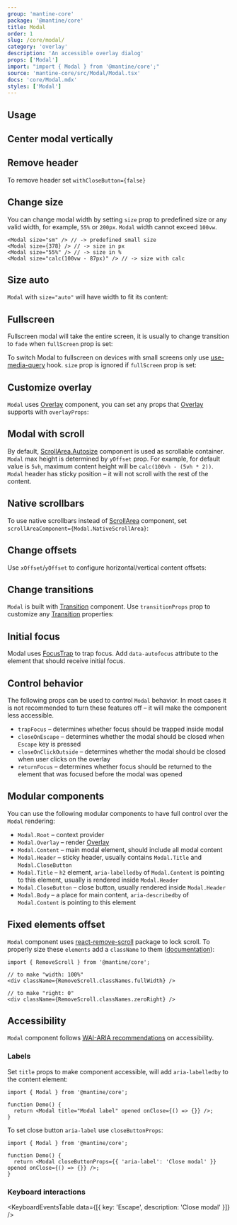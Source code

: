 ```yaml
---
group: 'mantine-core'
package: '@mantine/core'
title: Modal
order: 1
slug: /core/modal/
category: 'overlay'
description: 'An accessible overlay dialog'
props: ['Modal']
import: "import { Modal } from '@mantine/core';"
source: 'mantine-core/src/Modal/Modal.tsx'
docs: 'core/Modal.mdx'
styles: ['Modal']
---
```



## Usage

<Demo data={ModalDemos.usage} />

## Center modal vertically

<Demo data={ModalDemos.centered} />

## Remove header

To remove header set `withCloseButton={false}`

<Demo data={ModalDemos.header} />

## Change size

You can change modal width by setting `size` prop to predefined size or any valid width, for example, `55%` or `200px`.
`Modal` width cannot exceed `100vw`.

```tsx
<Modal size="sm" /> // -> predefined small size
<Modal size={378} /> // -> size in px
<Modal size="55%" /> // -> size in %
<Modal size="calc(100vw - 87px)" /> // -> size with calc
```

<Demo data={ModalDemos.sizes} />

## Size auto

`Modal` with `size="auto"` will have width to fit its content:

<Demo data={ModalDemos.sizeAuto} />

## Fullscreen

Fullscreen modal will take the entire screen, it is usually to change transition to `fade`
when `fullScreen` prop is set:

<Demo data={ModalDemos.fullScreen} />

To switch Modal to fullscreen on devices with small screens only use [use-media-query](/hooks/use-media-query/) hook.
`size` prop is ignored if `fullScreen` prop is set:

<Demo data={ModalDemos.fullScreenMobile} />

## Customize overlay

`Modal` uses [Overlay](/core/overlay/) component, you can set any props that [Overlay](/core/overlay/)
supports with `overlayProps`:

<Demo data={ModalDemos.overlay} />

## Modal with scroll

By default, [ScrollArea.Autosize](/core/scroll-area/) component is used as scrollable container.
`Modal` max height is determined by `yOffset` prop. For example, for default value is `5vh`,
maximum content height will be `calc(100vh - (5vh * 2))`. `Modal` header has sticky position –
it will not scroll with the rest of the content.

<Demo data={ModalDemos.overflow} />

## Native scrollbars

To use native scrollbars instead of [ScrollArea](/core/scroll-area/) component,
set `scrollAreaComponent={Modal.NativeScrollArea}`:

<Demo data={ModalDemos.nativeScroll} />

## Change offsets

Use `xOffset`/`yOffset` to configure horizontal/vertical content offsets:

<Demo data={ModalDemos.offset} />

## Change transitions

`Modal` is built with [Transition](/core/transition/) component. Use `transitionProps`
prop to customize any [Transition](/core/transition/) properties:

<Demo data={ModalDemos.transitions} />

## Initial focus

Modal uses [FocusTrap](/core/focus-trap/) to trap focus. Add `data-autofocus`
attribute to the element that should receive initial focus.

<Demo data={ModalDemos.initialFocus} />

## Control behavior

The following props can be used to control `Modal` behavior.
In most cases it is not recommended to turn these features off –
it will make the component less accessible.

- `trapFocus` – determines whether focus should be trapped inside modal
- `closeOnEscape` – determines whether the modal should be closed when `Escape` key is pressed
- `closeOnClickOutside` – determines whether the modal should be closed when user clicks on the overlay
- `returnFocus` – determines whether focus should be returned to the element that was focused before the modal was opened

## Modular components

You can use the following modular components to have full control over the `Modal` rendering:

- `Modal.Root` – context provider
- `Modal.Overlay` – render [Overlay](/core/overlay/)
- `Modal.Content` – main modal element, should include all modal content
- `Modal.Header` – sticky header, usually contains `Modal.Title` and `Modal.CloseButton`
- `Modal.Title` – `h2` element, `aria-labelledby` of `Modal.Content` is pointing to this element, usually is rendered inside `Modal.Header`
- `Modal.CloseButton` – close button, usually rendered inside `Modal.Header`
- `Modal.Body` – a place for main content, `aria-describedby` of `Modal.Content` is pointing to this element

<Demo data={ModalDemos.composition} />

## Fixed elements offset

`Modal` component uses [react-remove-scroll](https://github.com/theKashey/react-remove-scroll)
package to lock scroll. To properly size these `elements` add a `className` to them ([documentation](https://github.com/theKashey/react-remove-scroll#positionfixed-elements)):

```tsx
import { RemoveScroll } from '@mantine/core';

// to make "width: 100%"
<div className={RemoveScroll.classNames.fullWidth} />

// to make "right: 0"
<div className={RemoveScroll.classNames.zeroRight} />
```

## Accessibility

`Modal` component follows [WAI-ARIA recommendations](https://www.w3.org/WAI/ARIA/apg/example-index/dialog-modal/dialog) on accessibility.

### Labels

Set `title` props to make component accessible, will add `aria-labelledby` to the content element:

```tsx
import { Modal } from '@mantine/core';

function Demo() {
  return <Modal title="Modal label" opened onClose={() => {}} />;
}
```

To set close button `aria-label` use `closeButtonProps`:

```tsx
import { Modal } from '@mantine/core';

function Demo() {
  return <Modal closeButtonProps={{ 'aria-label': 'Close modal' }} opened onClose={() => {}} />;
}
```

### Keyboard interactions

<KeyboardEventsTable data={[{ key: 'Escape', description: 'Close modal' }]} />
